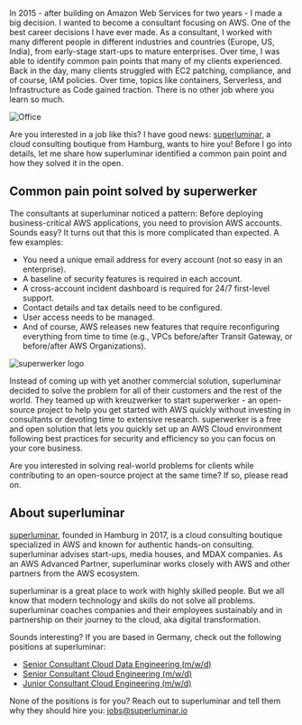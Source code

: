 In 2015 - after building on Amazon Web Services for two years - I made a big decision. I wanted to become a consultant focusing on AWS. One of the best career decisions I have ever made. As a consultant, I worked with many different people in different industries and countries (Europe, US, India), from early-stage start-ups to mature enterprises. Over time, I was able to identify common pain points that many of my clients experienced. Back in the day, many clients struggled with EC2 patching, compliance, and of course, IAM policies. Over time, topics like containers, Serverless, and Infrastructure as Code gained traction. There is no other job where you learn so much.

![Office](https://cloudonaut.io/images/2021/10/office.jpg "Office")

Are you interested in a job like this? I have good news: [superluminar](https://superluminar.io/?utm_source=cloudonaut\&utm_medium=post\&utm_campaign=q4-2021), a cloud consulting boutique from Hamburg, wants to hire you! Before I go into details, let me share how superluminar identified a common pain point and how they solved it in the open.

## Common pain point solved by superwerker

The consultants at superluminar noticed a pattern: Before deploying business-critical AWS applications, you need to provision AWS accounts. Sounds easy? It turns out that this is more complicated than expected. A few examples:

* You need a unique email address for every account (not so easy in an enterprise).
* A baseline of security features is required in each account.
* A cross-account incident dashboard is required for 24/7 first-level support.
* Contact details and tax details need to be configured.
* User access needs to be managed.
* And of course, AWS releases new features that require reconfiguring everything from time to time (e.g., VPCs before/after Transit Gateway, or before/after AWS Organizations).

![superwerker logo](https://cloudonaut.io/images/2021/10/superwerker_logo.png "superwerker logo")

Instead of coming up with yet another commercial solution, superluminar decided to solve the problem for all of their customers and the rest of the world. They teamed up with kreuzwerker to start superwerker - an open-source project to help you get started with AWS quickly without investing in consultants or devoting time to extensive research. superwerker is a free and open solution that lets you quickly set up an AWS Cloud environment following best practices for security and efficiency so you can focus on your core business.

Are you interested in solving real-world problems for clients while contributing to an open-source project at the same time? If so, please read on.

## About superluminar

[superluminar](https://superluminar.io/?utm_source=cloudonaut\&utm_medium=post\&utm_campaign=q4-2021), founded in Hamburg in 2017, is a cloud consulting boutique specialized in AWS and known for authentic hands-on consulting. superluminar advises start-ups, media houses, and MDAX companies. As an AWS Advanced Partner, superluminar works closely with AWS and other partners from the AWS ecosystem.

superluminar is a great place to work with highly skilled people. But we all know that modern technology and skills do not solve all problems. superluminar coaches companies and their employees sustainably and in partnership on their journey to the cloud, aka digital transformation.

Sounds interesting? If you are based in Germany, check out the following positions at superluminar:

* [Senior Consultant Cloud Data Engineering (m/w/d)](https://superluminar.io/jobs/senior-consultant-cloud-data-engineering/?utm_source=cloudonaut\&utm_medium=post\&utm_campaign=q4-2021)
* [Senior Consultant Cloud Engineering (m/w/d)](https://superluminar.io/jobs/senior-consultant-cloud-engineering/?utm_source=cloudonaut\&utm_medium=post\&utm_campaign=q4-2021)
* [Junior Consultant Cloud Engineering (m/w/d)](https://superluminar.io/jobs/junior-consultant-cloud-engineering/?utm_source=cloudonaut\&utm_medium=post\&utm_campaign=q4-2021)

None of the positions is for you? Reach out to superluminar and tell them why they should hire you: [jobs@superluminar.io](mailto:jobs@superluminar.io)